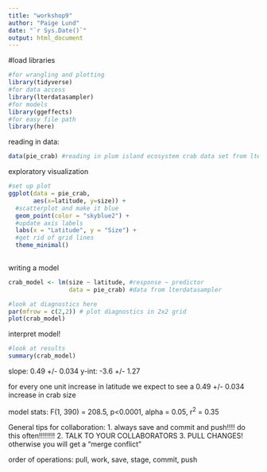 ```yaml
---
title: "workshop9"
author: "Paige Lund"
date: "`r Sys.Date()`"
output: html_document
---
```


#load libraries 

```r
#for wrangling and plotting 
library(tidyverse)
#for data access
library(lterdatasampler)
#for models
library(ggeffects)
#for easy file path
library(here)
```


reading in data:
```r
data(pie_crab) #reading in plum island ecosystem crab data set from lterdatasampler package
```


exploratory visualization 
```r
#set up plot
ggplot(data = pie_crab, 
       aes(x=latitude, y=size)) + 
  #scatterplot and make it blue
  geom_point(color = "skyblue2") + 
  #update axis labels
  labs(x = "Latitude", y = "Size") + 
  #get rid of grid lines 
  theme_minimal()
  


```


writing a model
```r
crab_model <- lm(size ~ latitude, #response ~ predictor
                 data = pie_crab) #data from lterdatasampler

#look at diagnostics here
par(mfrow = c(2,2)) # plot diagnostics in 2x2 grid
plot(crab_model)

```

interpret model!
```r
#look at results 
summary(crab_model)
```
slope: 0.49 +/- 0.034
y-int: -3.6 +/- 1.27 

for every one unit increase in latitude we expect to see a 0.49 +/- 0.034 increase in crab size

model stats: 
  F(1, 390) = 208.5, p<0.0001, alpha = 0.05, r^2^ = 0.35

General tips for collaboration:
1. always save and commit and push!!!! do this often!!!!!!!!
2. TALK TO YOUR COLLABORATORS
3. PULL CHANGES! otherwise you will get a "merge conflict"


order of operations:
pull, work, save, stage, commit, push
  
  
